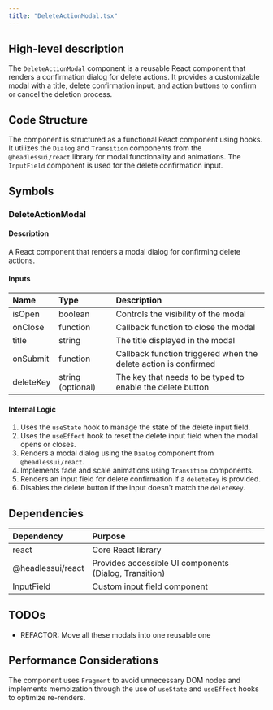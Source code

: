```yaml
---
title: "DeleteActionModal.tsx"
---
```


## High-level description
The `DeleteActionModal` component is a reusable React component that renders a confirmation dialog for delete actions. It provides a customizable modal with a title, delete confirmation input, and action buttons to confirm or cancel the deletion process.

## Code Structure
The component is structured as a functional React component using hooks. It utilizes the `Dialog` and `Transition` components from the `@headlessui/react` library for modal functionality and animations. The `InputField` component is used for the delete confirmation input.

## Symbols

### DeleteActionModal
#### Description
A React component that renders a modal dialog for confirming delete actions.

#### Inputs
| Name | Type | Description |
|:-----|:-----|:------------|
| isOpen | boolean | Controls the visibility of the modal |
| onClose | function | Callback function to close the modal |
| title | string | The title displayed in the modal |
| onSubmit | function | Callback function triggered when the delete action is confirmed |
| deleteKey | string (optional) | The key that needs to be typed to enable the delete button |

#### Internal Logic
1. Uses the `useState` hook to manage the state of the delete input field.
2. Uses the `useEffect` hook to reset the delete input field when the modal opens or closes.
3. Renders a modal dialog using the `Dialog` component from `@headlessui/react`.
4. Implements fade and scale animations using `Transition` components.
5. Renders an input field for delete confirmation if a `deleteKey` is provided.
6. Disables the delete button if the input doesn't match the `deleteKey`.

## Dependencies
| Dependency | Purpose |
|:-----------|:--------|
| react | Core React library |
| @headlessui/react | Provides accessible UI components (Dialog, Transition) |
| InputField | Custom input field component |

## TODOs
- REFACTOR: Move all these modals into one reusable one

## Performance Considerations
The component uses `Fragment` to avoid unnecessary DOM nodes and implements memoization through the use of `useState` and `useEffect` hooks to optimize re-renders.